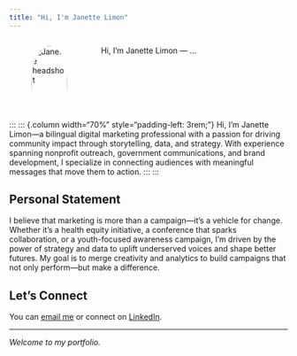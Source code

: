 ```yaml
---
title: "Hi, I'm Janette Limon"
---
```



::: {.columns}
::: {.column width="30%"}
![Janette headshot](images/headshot.jpg){width=100% style="border-radius: 50%;"}
:::
::: {.column width="70%"}
Hi, I’m Janette Limon — ...
:::
:::

:::
::: {.column width="70%" style="padding-left: 3rem;"}
Hi, I’m Janette Limon—a bilingual digital marketing professional with a passion for driving community impact through storytelling, data, and strategy. With experience spanning nonprofit outreach, government communications, and brand development, I specialize in connecting audiences with meaningful messages that move them to action.
:::
:::

## Personal Statement

I believe that marketing is more than a campaign—it’s a vehicle for change. Whether it’s a health equity initiative, a conference that sparks collaboration, or a youth-focused awareness campaign, I’m driven by the power of strategy and data to uplift underserved voices and shape better futures. My goal is to merge creativity and analytics to build campaigns that not only perform—but make a difference.


## Let's Connect

You can [email me](mailto:janette.limon@gmail.com) or connect on [LinkedIn](https://www.linkedin.com/in/janettelimon993).

---

*Welcome to my portfolio.*